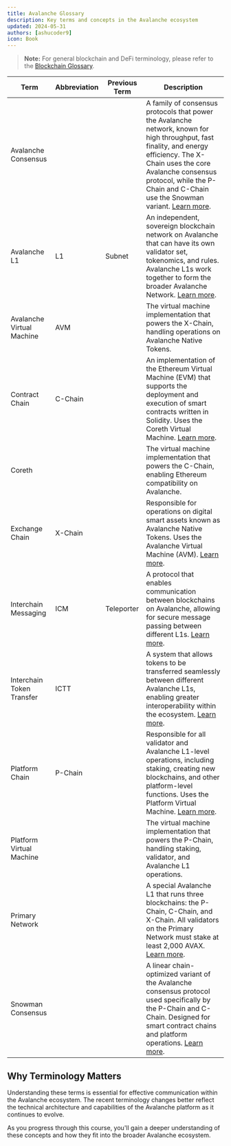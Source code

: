 ```yaml
---
title: Avalanche Glossary
description: Key terms and concepts in the Avalanche ecosystem
updated: 2024-05-31
authors: [ashucoder9]
icon: Book
---
```

> **Note:** For general blockchain and DeFi terminology, please refer to the [Blockchain Glossary](/academy/blockchain-fundamentals/glossary).

| Term | Abbreviation | Previous Term | Description |
|------|--------------|---------------|-------------|
| Avalanche Consensus | | | A family of consensus protocols that power the Avalanche network, known for high throughput, fast finality, and energy efficiency. The X-Chain uses the core Avalanche consensus protocol, while the P-Chain and C-Chain use the Snowman variant. [Learn more](/academy/avalanche-fundamentals/02-avalanche-consensus-intro/01-avalanche-consensus-intro). |
| Avalanche L1 | L1 | Subnet | An independent, sovereign blockchain network on Avalanche that can have its own validator set, tokenomics, and rules. Avalanche L1s work together to form the broader Avalanche Network. [Learn more](/docs/quick-start/avalanche-l1s). |
| Avalanche Virtual Machine | AVM | | The virtual machine implementation that powers the X-Chain, handling operations on Avalanche Native Tokens. |
| Contract Chain | C-Chain | | An implementation of the Ethereum Virtual Machine (EVM) that supports the deployment and execution of smart contracts written in Solidity. Uses the Coreth Virtual Machine. [Learn more](/docs/quick-start/primary-network#c-chain). |
| Coreth | | | The virtual machine implementation that powers the C-Chain, enabling Ethereum compatibility on Avalanche. |
| Exchange Chain | X-Chain | | Responsible for operations on digital smart assets known as Avalanche Native Tokens. Uses the Avalanche Virtual Machine (AVM). [Learn more](/docs/quick-start/primary-network#x-chain). |
| Interchain Messaging | ICM | Teleporter | A protocol that enables communication between blockchains on Avalanche, allowing for secure message passing between different L1s. [Learn more](/academy/interchain-messaging). |
| Interchain Token Transfer | ICTT | | A system that allows tokens to be transferred seamlessly between different Avalanche L1s, enabling greater interoperability within the ecosystem. [Learn more](/academy/interchain-token-transfer). |
| Platform Chain | P-Chain | | Responsible for all validator and Avalanche L1-level operations, including staking, creating new blockchains, and other platform-level functions. Uses the Platform Virtual Machine. [Learn more](/docs/quick-start/primary-network#p-chain). |
| Platform Virtual Machine | | | The virtual machine implementation that powers the P-Chain, handling staking, validator, and Avalanche L1 operations. |
| Primary Network | | | A special Avalanche L1 that runs three blockchains: the P-Chain, C-Chain, and X-Chain. All validators on the Primary Network must stake at least 2,000 AVAX. [Learn more](/docs/quick-start/primary-network). |
| Snowman Consensus | | | A linear chain-optimized variant of the Avalanche consensus protocol used specifically by the P-Chain and C-Chain. Designed for smart contract chains and platform operations. [Learn more](/academy/avalanche-fundamentals/02-avalanche-consensus-intro/03-snowman-consensus). |

## Why Terminology Matters

Understanding these terms is essential for effective communication within the Avalanche ecosystem. The recent terminology changes better reflect the technical architecture and capabilities of the Avalanche platform as it continues to evolve.

As you progress through this course, you'll gain a deeper understanding of these concepts and how they fit into the broader Avalanche ecosystem. 